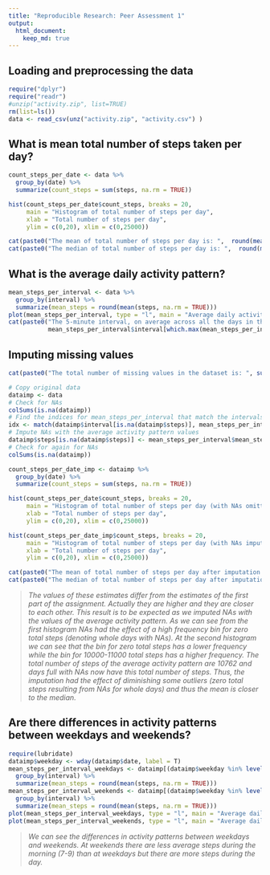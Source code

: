 ```yaml
---
title: "Reproducible Research: Peer Assessment 1"
output: 
  html_document:
    keep_md: true
---
```



## Loading and preprocessing the data
```r
require("dplyr")
require("readr")
#unzip("activity.zip", list=TRUE)
rm(list=ls())
data <- read_csv(unz("activity.zip", "activity.csv") )
```

## What is mean total number of steps taken per day?
```r
count_steps_per_date <- data %>%
  group_by(date) %>%
  summarize(count_steps = sum(steps, na.rm = TRUE))

hist(count_steps_per_date$count_steps, breaks = 20,
     main = "Histogram of total number of steps per day",
     xlab = "Total number of steps per day",
     ylim = c(0,20), xlim = c(0,25000))

cat(paste0("The mean of total number of steps per day is: ",  round(mean(count_steps_per_date$count_steps))))
cat(paste0("The median of total number of steps per day is: ",  round(median(count_steps_per_date$count_steps))))
```

## What is the average daily activity pattern?
```r
mean_steps_per_interval <- data %>%
  group_by(interval) %>%
  summarize(mean_steps = round(mean(steps, na.rm = TRUE)))
plot(mean_steps_per_interval, type = "l", main = "Average daily activity pattern", ylab = "Average steps per interval", xlab = "Interval")
cat(paste0("The 5-minute interval, on average across all the days in the dataset, that contains the maximum number of steps is: ",  
           mean_steps_per_interval$interval[which.max(mean_steps_per_interval$mean_steps)]))
```



## Imputing missing values
```r
cat(paste0("The total number of missing values in the dataset is: ", sum(is.na(data$steps))))

# Copy original data
dataimp <- data
# Check for NAs
colSums(is.na(dataimp))
# Find the indices for mean_steps_per_interval that match the intervals of NAs in data  
idx <- match(dataimp$interval[is.na(dataimp$steps)], mean_steps_per_interval$interval)
# Impute NAs with the average activity pattern values
dataimp$steps[is.na(dataimp$steps)] <- mean_steps_per_interval$mean_steps[idx]
# Check for again for NAs
colSums(is.na(dataimp))

count_steps_per_date_imp <- dataimp %>%
  group_by(date) %>%
  summarize(count_steps = sum(steps, na.rm = TRUE))

hist(count_steps_per_date$count_steps, breaks = 20,
     main = "Histogram of total number of steps per day (with NAs omitted)",
     xlab = "Total number of steps per day",
     ylim = c(0,20), xlim = c(0,25000))

hist(count_steps_per_date_imp$count_steps, breaks = 20,
     main = "Histogram of total number of steps per day (with NAs imputed)",
     xlab = "Total number of steps per day",
     ylim = c(0,20), xlim = c(0,25000))

cat(paste0("The mean of total number of steps per day after imputation is: ",  round(mean(count_steps_per_date_imp$count_steps))))
cat(paste0("The median of total number of steps per day after imputation is: ",  round(median(count_steps_per_date_imp$count_steps))))

```
>*The values of these estimates differ from the estimates of the first part of the assignment. Actually they are higher and they are closer to each other. This result is to be expected as we imputed NAs with the values of the average activity pattern. As we can see from the first histogram NAs had the effect of a high frequency bin for zero total steps (denoting whole days with NAs). At the second histogram we can see that the bin for zero total steps has a lower frequency while the bin for 10000-11000 total steps has a higher frequency. The total number of steps of the average activity pattern are 10762 and days full with NAs now have this total number of steps. Thus, the imputation had the effect of diminishing some outliers (zero total steps resulting from NAs for whole days) and thus the mean is closer to the median.*

## Are there differences in activity patterns between weekdays and weekends?
```r
require(lubridate)
dataimp$weekday <- wday(dataimp$date, label = T)
mean_steps_per_interval_weekdays <- dataimp[(dataimp$weekday %in% levels(dataimp$weekday)[2:6]),] %>%
  group_by(interval) %>%
  summarize(mean_steps = round(mean(steps, na.rm = TRUE)))
mean_steps_per_interval_weekends <- dataimp[(dataimp$weekday %in% levels(dataimp$weekday)[c(1,7)]),] %>%
  group_by(interval) %>%
  summarize(mean_steps = round(mean(steps, na.rm = TRUE)))
plot(mean_steps_per_interval_weekdays, type = "l", main = "Average daily activity pattern for weekdays", ylab = "Average steps per interval", xlab = "Interval", ylim=c(0,250))
plot(mean_steps_per_interval_weekends, type = "l", main = "Average daily activity pattern for weekends", ylab = "Average steps per interval", xlab = "Interval", ylim=c(0,250))
```
 
>*We can see the differences in activity patterns between weekdays and weekends. At weekends there are less average steps during the morning (7-9) than at weekdays but there are more steps during the day.*



